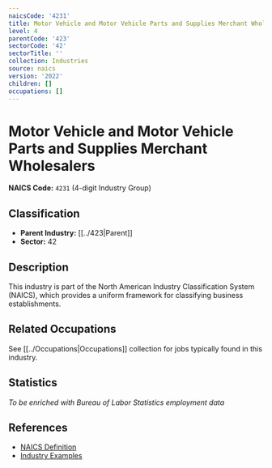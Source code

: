 ```yaml
---
naicsCode: '4231'
title: Motor Vehicle and Motor Vehicle Parts and Supplies Merchant Wholesalers
level: 4
parentCode: '423'
sectorCode: '42'
sectorTitle: ''
collection: Industries
source: naics
version: '2022'
children: []
occupations: []
---
```

# Motor Vehicle and Motor Vehicle Parts and Supplies Merchant Wholesalers

**NAICS Code:** `4231` (4-digit Industry Group)

## Classification

- **Parent Industry:** [[../423|Parent]]
- **Sector:** 42

## Description

This industry is part of the North American Industry Classification System (NAICS), which provides a uniform framework for classifying business establishments.

## Related Occupations

See [[../Occupations|Occupations]] collection for jobs typically found in this industry.

## Statistics

*To be enriched with Bureau of Labor Statistics employment data*

## References

- [NAICS Definition](https://www.census.gov/naics/)
- [Industry Examples](https://www.census.gov/naics/2022NAICS/)
